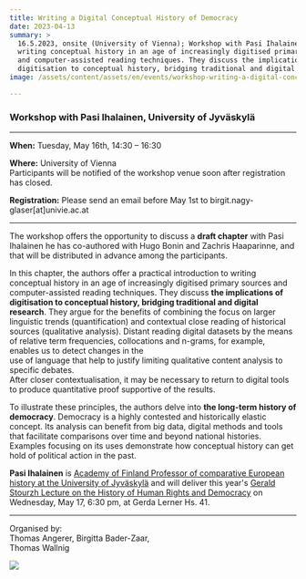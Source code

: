 ```yaml
---
title: Writing a Digital Conceptual History of Democracy
date: 2023-04-13
summary: >
  16.5.2023, onsite (University of Vienna); Workshop with Pasi Ihalainen on
  writing conceptual history in an age of increasingly digitised primary sources
  and computer-assisted reading techniques. They discuss the implications of
  digitisation to conceptual history, bridging traditional and digital research.
image: /assets/content/assets/en/events/workshop-writing-a-digital-conceptual-history-of-democracy/image.png

---
```


### Workshop with Pasi Ihalainen, University of Jyväskylä

***

**When:** Tuesday, May 16th, 14:30 – 16:30

**Where:** University of Vienna\
Participants will be notified of the workshop venue soon after registration has closed.

**Registration:** Please send an email before May 1st to birgit.nagy-glaser\[at]univie.ac.at

***

The workshop offers the opportunity to discuss a **draft chapter** with Pasi Ihalainen he has co-authored with Hugo Bonin and Zachris Haaparinne, and that will be distributed in advance among the participants.

In this chapter, the authors offer a practical introduction to writing conceptual history in an age of increasingly digitised primary sources and computer-assisted reading techniques. They discuss **the implications of digitisation to conceptual history, bridging traditional and digital research**. They argue for the benefits of combining the focus on larger linguistic trends (quantification) and contextual close reading of historical sources (qualitative analysis). Distant reading digital datasets by the means of relative term frequencies, collocations and n-grams, for example, enables us to detect changes in the\
use of language that help to justify limiting qualitative content analysis to specific debates.\
After closer contextualisation, it may be necessary to return to digital tools to produce quantitative proof supportive of the results.

To illustrate these principles, the authors delve into **the long-term history of democracy**. Democracy is a highly contested and historically elastic concept. Its analysis can benefit from big data, digital methods and tools that facilitate comparisons over time and beyond national histories. Examples focusing on its uses demonstrate how conceptual history can get hold of political action in the past.

**Pasi Ihalainen** is [Academy of Finland Professor of comparative European history at the](https://www.jyu.fi/hytk/fi/laitokset/hela/en/hela-staff/ihalainen-pasi)[ ](https://www.jyu.fi/hytk/fi/laitokset/hela/en/hela-staff/ihalainen-pasi)[University of Jyväskylä](https://www.jyu.fi/hytk/fi/laitokset/hela/en/hela-staff/ihalainen-pasi) and will deliver this year's [Gerald Stourzh Lecture on the History of Human Rights and Democracy](https://gerald-stourzh-vorlesungen.univie.ac.at/) on Wednesday, May 17, 6:30 pm, at Gerda Lerner Hs. 41.

***

Organised by:\
Thomas Angerer, Birgitta Bader-Zaar,\
Thomas Wallnig

![](/assets/content/assets/en/events/workshop-writing-a-digital-conceptual-history-of-democracy/university-of-vienna.png)
